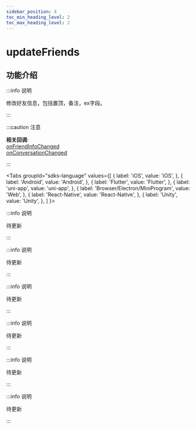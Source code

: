 ```yaml
---
sidebar_position: 4
toc_min_heading_level: 2
toc_max_heading_level: 2
---
```


# updateFriends

## 功能介绍

:::info 说明

修改好友信息，包括置顶，备注，ex字段。

:::

:::caution 注意

**相关回调**:  
[onFriendInfoChanged](../../callback/onFriendInfoChanged)     
[onConversationChanged](../../callback/onConversationChanged)   

:::

<Tabs
groupId="sdks-language"
values={[
{ label: 'iOS', value: 'iOS', },
{ label: 'Android', value: 'Android', },
{ label: 'Flutter', value: 'Flutter', },
{ label: 'uni-app', value: 'uni-app', },
{ label: 'Browser/Electron/MiniProgram', value: 'Web', },
{ label: 'React-Native', value: 'React-Native', },
{ label: 'Unity', value: 'Unity', },
]
}>

<TabItem value="Flutter">

:::info 说明

待更新

:::

</TabItem>

<TabItem value="iOS">

:::info 说明

待更新

:::

</TabItem>

<TabItem value="Android">

:::info 说明

待更新

:::

</TabItem>

<TabItem value="Web">

:::info 说明

待更新

:::

</TabItem>

<TabItem value="uni-app">

:::info 说明

待更新

:::

</TabItem>

<TabItem value="React-Native">

:::info 说明

待更新

:::

</TabItem>
</Tabs>
